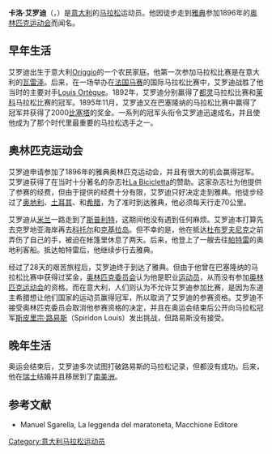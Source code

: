 {{Infobox sportsperson
| honorific_prefix          = 
| name                      = Carlo Airoldi
| honorific_suffix          = 
| image                     = Carlo Airoldi.jpg
| image_size                = 
| alt                       = 
| caption                   = 
| headercolor               = 
| real_name                 = 
| native_name               = 
| native_name_lang          = 
| romanizedname             = 
| english_name              = 
| birth_name                = 
| nickname                  = 
| nationality               = 
| ethnicity                 = 
| hometown                  = 
| citizenship               = 
| birth_date                = 1869年
| birth_place               = 
| death_date                = 
| death_place               = 
| resting_place             = 
| resting_place_coordinates = 
| monuments                 = 
| residence                 = 
| education                 = 
| alma_mater                = 
| occupation                = 
| years_active              = 
| employer                  = 
| agent                     = 
| height                    = 
| weight                    = 
| spouse                    = 
| life_partner              = 
| other_interests           = 
| website                   = 
| module                    = 
| country                   = 
| sport                     = 田徑
| disability                = 
| disability_class          = 
| rank                      = 
| event                     = 長跑
| universityteam            = 
| collegeteam               = 
| league                    = 
| league_type               = 
| club                      = 
| team                      = 
| turnedpro                 = 
| partner                   = 
| former_partner            = 
| coach                     = 
| retired                   = 
| coaching                  = 
| module2                   = 
| worlds                    = 
| regionals                 = 
| nationals                 = 
| olympics                  = 
| paralympics               = 
| highestranking            = 
| pb                        = 
| medaltemplates            = 
| show-medals               = 
| module3                   = 
| updated                   = 2016年11月3日
}}
'''卡洛·艾罗迪'''（'''{{lang|it|Carlo Airoldi}}'''，{{bd|1869年|11月21日|1929年|6月18日|catIdx=A}}）是[[意大利|意大利]]的[[马拉松|马拉松]]运动员。他因徒步走到[[雅典|雅典]]参加1896年的[[1896年夏季奥林匹克运动会|奥林匹克运动会]]而闻名。

==早年生活==
艾罗迪出生于意大利[[Origgio|Origgio]]的一个农民家庭。他第一次参加马拉松比赛是在意大利的[[瓦雷泽|瓦雷泽]]。后来，在一场举办在[[法国|法国]][[马赛|马赛]]的国际马拉松比赛中，艾罗迪战胜了他当时的主要对手[[Louis_Ortègue|Louis Ortègue]]。1892年，艾罗迪分别赢得了[[都灵|都灵]]马拉松比赛和[[莱科|莱科]]马拉松比赛的冠军。1895年11月，艾罗迪又在巴塞隆纳的马拉松比赛中赢得了冠军并获得了2000[[比塞塔|比塞塔]]的奖金。一系列的冠军头衔令艾罗迪迅速成名，并且使他成为了那个时代里最重要的马拉松选手之一。

==奥林匹克运动会==
艾罗迪申请参加了1896年的雅典奥林匹克运动会，并且有很大的机会赢得冠军。艾罗迪获得了在当时十分著名的杂志社[[La_Bicicletta|La Bicicletta]]的赞助。这家杂志社为他提供了参赛的经费，但由于提供的经费十分有限，艾罗迪只好决定走到雅典。他徒步经过了[[奥地利|奥地利]]、[[土耳其|土耳其]]、和[[希腊|希腊]]，为了准时到达雅典，他必须每天行走70公里。

艾罗迪从[[米兰|米兰]]一路走到了[[斯普利特|斯普利特]]，这期间他没有遇到任何麻烦。艾罗迪本打算先去克罗地亚海岸再去[[科托尔|科托尔]]和[[克基拉岛|克基拉岛]]。但不幸的是，他在抵达[[杜布罗夫尼克|杜布罗夫尼克]]之前弄伤了自己的手，被迫在帐篷里休息了两天。后来，他登上了一艘去往[[帕特雷|帕特雷]]的奥地利客船。抵达帕特雷后，他继续步行去雅典。

经过了28天的艰苦旅程后，艾罗迪终于到达了雅典。但由于他曾在巴塞隆纳的马拉松比赛中获得过奖金，[[国际奥林匹克委员会|奥林匹克委员会]]认为他是职业[[运动员|运动员]]，从而没有参加[[奥林匹克运动会|奥林匹克运动会]]的资格。而在意大利，人们则认为不允许艾罗迪参加比赛，是因为东道主希腊想让他们国家的运动员赢得冠军，所以取消了艾罗迪的参赛资格。艾罗迪不接受奥林匹克委员会取消他参赛资格的决定，并且在奥运会结束后公开向马拉松冠军[[斯皮里宗·路易斯|斯皮里宗·路易斯]]（Spiridon Louis）发出挑战，但路易斯没有接受。

==晚年生活==
奥运会结束后，艾罗迪多次试图打破路易斯的马拉松记录，但都没有成功。后来，他在[[瑞士|瑞士]]结婚并且移居到了[[南美洲|南美洲]]。

==参考文献==
* Manuel Sgarella, La leggenda del maratoneta, Macchione Editore    

{{DEFAULTSORT:Airoldi, Carlo}}
[[Category:意大利马拉松运动员|Category:意大利马拉松运动员]]